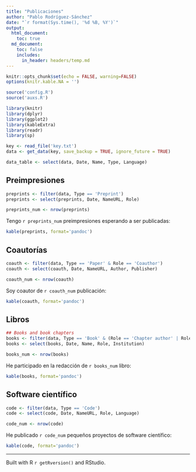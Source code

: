 ```yaml
---
title: "Publicaciones"
author: "Pablo Rodríguez-Sánchez"
date: "`r format(Sys.time(), '%d %B, %Y')`"
output:
  html_document:
    toc: true
  md_document:
    toc: false
    includes:
      in_header: headers/temp.md
---
```


```r
knitr::opts_chunk$set(echo = FALSE, warning=FALSE)
options(knitr.kable.NA = '')
```

```r
source('config.R')
source('auxs.R')

library(knitr)
library(dplyr)
library(ggplot2)
library(kableExtra)
library(readr)
library(sp)
```


```r
key <- read_file('key.txt')
data <- get_data(key, save_backup = TRUE, ignore_future = TRUE)
```

```r
data_table <- select(data, Date, Name, Type, Language)
```
## Preimpresiones
```r
preprints <- filter(data, Type == 'Preprint')
preprints <- select(preprints, Date, NameURL, Role)

preprints_num <- nrow(preprints)
```

Tengo `r preprints_num` preimpresiones esperando a ser publicadas:

```r
kable(preprints, format='pandoc')
```

## Coautorías
```r
coauth <- filter(data, Type == 'Paper' & Role == 'Coauthor')
coauth <- select(coauth, Date, NameURL, Author, Publisher)

coauth_num <- nrow(coauth)
```

Soy coautor de `r coauth_num` publicación:

```r
kable(coauth, format='pandoc')
```

## Libros

```r
## Books and book chapters
books <- filter(data, Type == 'Book' & (Role == 'Chapter author' | Role == 'Author'))
books <- select(books, Date, Name, Role, Institution)

books_num <- nrow(books)
```

He participado en la redacción de `r books_num` libro:

```r
kable(books, format='pandoc')
```

## Software científico
```r
code <- filter(data, Type == 'Code')
code <- select(code, Date, NameURL, Role, Language)

code_num <- nrow(code)
```

He publicado `r code_num` pequeños proyectos de software científico:

```r
kable(code, format='pandoc')
```

***

Built with R `r getRversion()` and RStudio.
